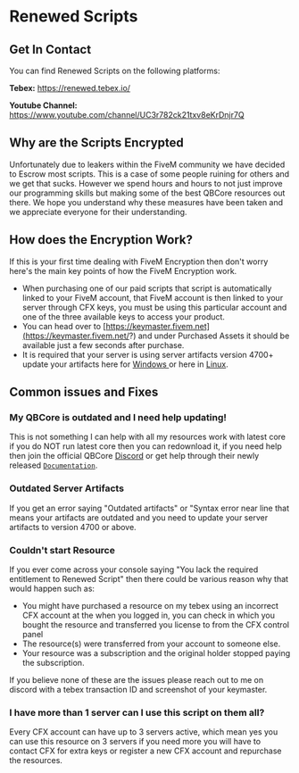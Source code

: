 # Renewed Scripts

## Get In Contact

You can find Renewed Scripts on the following platforms:


**__Tebex:__** https://renewed.tebex.io/

**__Youtube Channel:__** https://www.youtube.com/channel/UC3r782ck21txv8eKrDnjr7Q

## Why are the Scripts Encrypted
Unfortunately due to leakers within the FiveM community we have decided to Escrow most scripts. This is a case of some people ruining for others and we get that sucks. However we spend hours and hours to not just improve our programming skills but making some of the best QBCore resources out there. We hope you understand why these measures have been taken and we appreciate everyone for their understanding.


## How does the Encryption Work?

If this is your first time dealing with FiveM Encryption then don't worry here's the main key points of how the FiveM Encryption work.

* When purchasing one of our paid scripts that script is automatically linked to your FiveM account, that FiveM account is then linked to your server through CFX keys, you must be using this particular account and one of the three available keys to access your product.
* You can head over to [https://keymaster.fivem.net](https://keymaster.fivem.net/?) and under Purchased Assets it should be available just a few seconds after purchase.
* &#x20;It is required that your server is using server artifacts version 4700+ update your artifacts here for [Windows ](https://runtime.fivem.net/artifacts/fivem/build\_server\_windows/master/)or here in [Linux](https://runtime.fivem.net/artifacts/fivem/build\_proot\_linux/master/).




## Common issues and Fixes

### My QBCore is outdated and I need help updating!

This is not something I can help with all my resources work with latest core if you do NOT run latest core then you can redownload it, if you need help then join the official QBCore [Discord](https://discord.gg/QBCore) or get help through their newly released [`Documentation`](https://docs.qbcore.org/).

### Outdated Server Artifacts

If you get an error saying "Outdated artifacts" or "Syntax error near line that means your artifacts are outdated and you need to update your server artifacts to version 4700 or above.

### Couldn't start Resource

If you ever come across your console saying "You lack the required entitlement to Renewed Script" then there could be various reason why that would happen such as:

* You might have purchased a resource on my tebex using an incorrect CFX account at the when you logged in, you can check in which you bought the resource and transferred you license to from the CFX control panel
* The resource(s) were transferred from your account to someone else.
* Your resource was a subscription and the original holder stopped paying the subscription.

If you believe none of these are the issues please reach out to me on discord with a tebex transaction ID and screenshot of your keymaster.

### I have more than 1 server can I use this script on them all?

Every CFX account can have up to 3 servers active, which mean yes you can use this resource on 3 servers if you need more you will have to contact CFX for extra keys or register a new CFX account and repurchase the resources.












